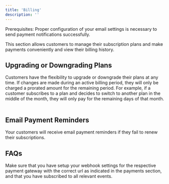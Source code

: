 ```yaml
---
title: 'Billing'
description: ''
---
```


<Warning>Prerequisites: Proper configuration of your email settings is necessary to send payment notifications successfully.</Warning>

This section allows customers to manage their subscription plans and make payments conveniently and view their billing history.
​
## Upgrading or Downgrading Plans
Customers have the flexibility to upgrade or downgrade their plans at any time. If changes are made during an active billing period, they will only be charged a prorated amount for the remaining period.
For example, if a customer subscribes to a plan and decides to switch to another plan in the middle of the month, they will only pay for the remaining days of that month.
​
## Email Payment Reminders
Your customers will receive email payment reminders if they fail to renew their subscriptions.

## FAQs

<AccordionGroup>
  <Accordion title="Payments don't reflect on my customers' dashboard?">
    Make sure that you have setup your webhook settings for the respective payment gateway with the correct url as indicated in the payments section, and that you have subscribed to all relevant events.
  </Accordion>
</AccordionGroup>